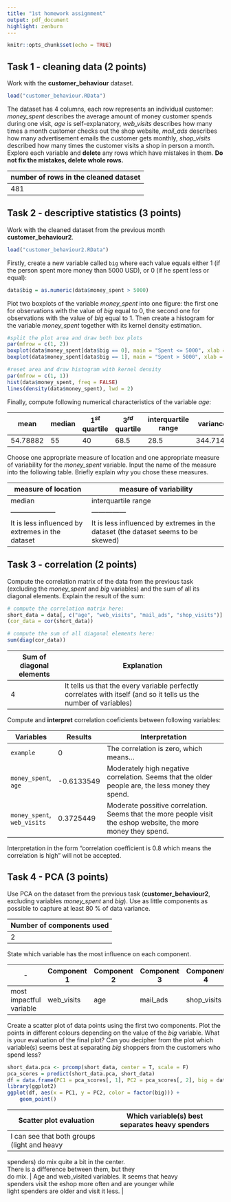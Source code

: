 ```yaml
---
title: "1st homework assignment"
output: pdf_document
highlight: zenburn
---
```


```r
knitr::opts_chunk$set(echo = TRUE)
```

## Task 1 - cleaning data (2 points)

Work with the **customer_behaviour** dataset.

```r
load("customer_behaviour.RData")
```

The dataset has 4 columns, each row represents an individual customer: *money_spent* describes the average amount of money customer spends during one visit, *age* is self-explanatory, *web_visits* describes how many times a month customer checks out the shop website, *mail_ads* describes how many advertisement emails the customer gets monthly, *shop_visits* described how many times the customer visits a shop in person a month. Explore each variable and **delete** any rows which have mistakes in them. **Do not fix the mistakes, delete whole rows.**

| number of rows in the cleaned dataset |
|---------------------------------------|
| 481                                   |

## Task 2 - descriptive statistics (3 points)

Work with the cleaned dataset from the previous month **customer_behaviour2**.

```r
load("customer_behaviour2.RData")
```

Firstly, create a new variable called `big` where each value equals either 1 (if the person spent more money than 5000 USD), or 0 (if he spent less or equal):

```r
data$big = as.numeric(data$money_spent > 5000)
```

Plot two boxplots of the variable *money_spent* into one figure: the first one for observations with the value of *big* equal to 0, the second one for observations with the value of *big* equal to 1. Then create a histogram for the variable *money_spent* together with its kernel density estimation.

```r
#split the plot area and draw both box plots
par(mfrow = c(1, 2))
boxplot(data$money_spent[data$big == 0], main = "Spent <= 5000", xlab = "big = 0", ylab = "money_spent")
boxplot(data$money_spent[data$big == 1], main = "Spent > 5000", xlab = "big = 1", ylab = "money_spent")

#reset area and draw histogram with kernel density
par(mfrow = c(1, 1))
hist(data$money_spent, freq = FALSE)
lines(density(data$money_spent), lwd = 2)
```

Finally, compute following numerical characteristics of the variable *age*:

| mean     | median | $1^{st}$ quartile | $3^{rd}$ quartile | interquartile range | variance |
|------------|------------|------------|------------|------------|------------|
| 54.78882 | 55     | 40                | 68.5              | 28.5                | 344.7146 |

Choose one appropriate measure of location and one appropriate measure of variability for the *money_spent* variable. Input the name of the measure into the following table. Briefly explain why you chose these measures.

| measure of location                              | measure of variability                                                            |
|---------------------------|---------------------------------------------|
| median                                           | interquartile range                                                               |
| --------------------                             | ---------------                                                                   |
| It is less influenced by extremes in the dataset | It is less influenced by extremes in the dataset (the dataset seems to be skewed) |

## Task 3 - correlation (2 points)

Compute the correlation matrix of the data from the previous task (excluding the *money_spent* and *big* variables) and the sum of all its diagonal elements. Explain the result of the sum:

```r
# compute the correlation matrix here:
short_data = data[, c("age", "web_visits", "mail_ads", "shop_visits")]
(cor_data = cor(short_data))

# compute the sum of all diagonal elements here:
sum(diag(cor_data))
```

| Sum of diagonal elements | Explanation                                                                                                       |
|------------------|------------------------------------------------------|
| 4                        | It tells us that the every variable perfectly correlates with itself (and so it tells us the number of variables) |

Compute and **interpret** correlation coeficients between following variables:

| Variables                   | Results    | Interpretation                                                                                                 |
|----------------|----------------|-----------------------------------------|
| `example`                   | 0          | The correlation is zero, which means...                                                                        |
| `money_spent`, `age`        | -0.6133549 | Moderately high negative correlation. Seems that the older people are, the less money they spend.              |
| `money_spent`, `web_visits` | 0.3725449  | Moderate possitive correlation. Seems that the more people visit the eshop website, the more money they spend. |

Interpretation in the form "correlation coefficient is 0.8 which means the correlation is high" will not be accepted.

## Task 4 - PCA (3 points)

Use PCA on the dataset from the previous task (**customer_behaviour2**, excluding variables *money_spent* and *big*). Use as little components as possible to capture at least 80 % of data variance.

| Number of components used |
|---------------------------|
| 2                         |

State which variable has the most influence on each component.

| \-                      | Component 1 | Component 2 | Component 3 | Component 4 |
|---------------|---------------|---------------|---------------|---------------|
| most impactful variable | web_visits  | age         | mail_ads    | shop_visits |

Create a scatter plot of data points using the first two components. Plot the points in different colours depending on the value of the *big* variable. What is your evaluation of the final plot? Can you decipher from the plot which variable(s) seems best at separating *big* shoppers from the customers who spend less?

```r
short_data.pca <- prcomp(short_data, center = T, scale = F)
pca_scores = predict(short_data.pca, short_data)
df = data.frame(PC1 = pca_scores[, 1], PC2 = pca_scores[, 2], big = data$big)
library(ggplot2)
ggplot(df, aes(x = PC1, y = PC2, color = factor(big))) + 
    geom_point()
```

| Scatter plot evaluation                     | Which variable(s) best separates heavy spenders |
|---------------------------------|---------------------------------------|
| I can see that both groups (light and heavy |                                                 |

spenders) do mix quite a bit in the center.\
There is a difference between them, but they\
do mix. \| Age and web_visited variables. It seems that heavy\
spenders visit the eshop more often and are younger while\
light spenders are older and visit it less. \|
